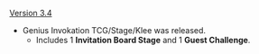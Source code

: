 {{Change History/Header}}
[[Version 3.4]]
* Genius Invokation TCG/Stage/Klee was released.
** Includes 1 '''Invitation Board Stage''' and 1 '''Guest Challenge'''.
